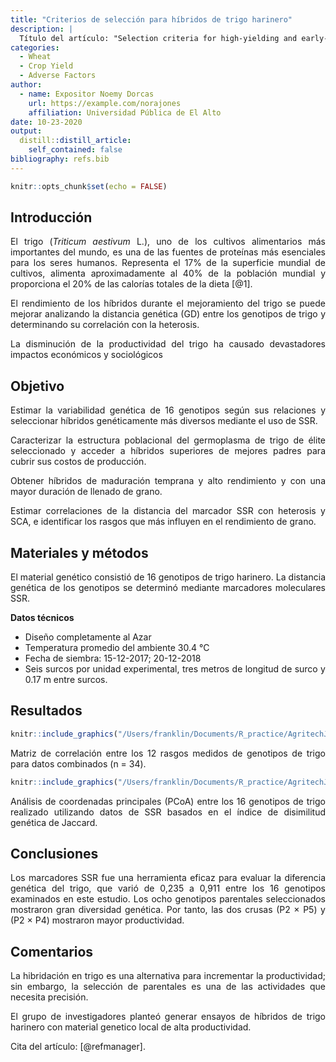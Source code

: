 ```yaml
---
title: "Criterios de selección para híbridos de trigo harinero"
description: |
  Título del artículo: "Selection criteria for high-yielding and early-flowering bread wheat hybrids under heat stress"
categories:
  - Wheat
  - Crop Yield
  - Adverse Factors
author:
  - name: Expositor Noemy Dorcas 
    url: https://example.com/norajones
    affiliation: Universidad Pública de El Alto
date: 10-23-2020
output:
  distill::distill_article:
    self_contained: false
bibliography: refs.bib
---
```



```r
knitr::opts_chunk$set(echo = FALSE)
```
<style>
body {
text-align: justify}
</style>

## Introducción
El trigo (*Triticum aestivum* L.), uno de los cultivos alimentarios más importantes del mundo, es una de las fuentes de proteínas más esenciales para los seres humanos. Representa el 17% de la superficie mundial de cultivos, alimenta aproximadamente al 40% de la población mundial y proporciona el 20% de las calorías totales de la dieta [@1].

El rendimiento de los híbridos durante el mejoramiento del trigo se puede mejorar analizando la distancia genética (GD) entre los genotipos de trigo y determinando su correlación con la heterosis.

La disminución de la productividad del trigo ha causado devastadores impactos económicos y sociológicos

## Objetivo
Estimar la variabilidad genética de 16 genotipos según sus relaciones y seleccionar híbridos genéticamente más diversos mediante el uso de SSR.

Caracterizar la estructura poblacional del germoplasma de trigo de élite seleccionado y acceder a híbridos superiores de mejores padres para cubrir sus costos de producción. 

Obtener híbridos de maduración temprana y alto rendimiento y con una mayor duración de llenado de grano.

Estimar correlaciones de la distancia del marcador SSR con heterosis y SCA, e identificar los rasgos que más influyen en el rendimiento de grano.

## Materiales y métodos
El material genético consistió de 16 genotipos de trigo harinero. La distancia genética de los genotipos se determinó mediante marcadores moleculares SSR.

**Datos técnicos**

- Diseño completamente al Azar
- Temperatura promedio del ambiente 30.4 °C
- Fecha de siembra: 15-12-2017; 20-12-2018
- Seis surcos por unidad experimental, tres metros de longitud de surco y 0.17 m entre surcos.

## Resultados

```r
knitr::include_graphics("/Users/franklin/Documents/R_practice/AgritechJC/_posts/2020-10-23-hibrid-wheat/j003.PNG")
```
Matriz de correlación entre los 12 rasgos medidos de genotipos de trigo para datos combinados (n = 34).

```r
knitr::include_graphics("/Users/franklin/Documents/R_practice/AgritechJC/_posts/2020-10-23-hibrid-wheat/journal.PNG")
```
Análisis de coordenadas principales (PCoA) entre los 16 genotipos de trigo realizado utilizando datos de SSR basados en el índice de disimilitud genética de Jaccard.

## Conclusiones

Los marcadores SSR fue una herramienta eficaz para evaluar la diferencia genética del trigo, que varió de 0,235 a 0,911 entre los 16 genotipos examinados en este estudio. Los ocho genotipos parentales seleccionados mostraron gran diversidad genética. Por tanto, las dos crusas (P2 × P5) y (P2 × P4) mostraron mayor productividad.

## Comentarios
La hibridación en trigo es una alternativa para incrementar la productividad; sin embargo, la selección de parentales es una de las actividades que necesita precisión.

El grupo de investigadores planteó generar ensayos de híbridos de trigo harinero con material genetico local de alta productividad. 

Cita del artículo: [@refmanager].
